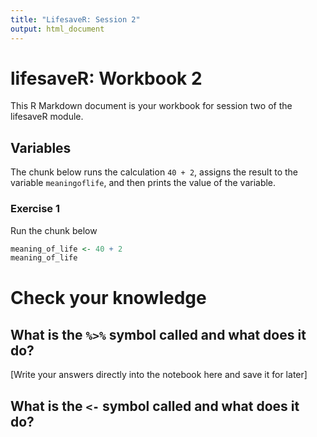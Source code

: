 ```yaml
---
title: "LifesaveR: Session 2"
output: html_document
---
```


# lifesaveR: Workbook 2

This R Markdown document is your workbook for session two of the lifesaveR module.

## Variables

The chunk below runs the calculation `40 + 2`, assigns the result to the variable `meaningoflife`, and then prints the
value of the variable.

### Exercise 1

Run the chunk below

```r
meaning_of_life <- 40 + 2
meaning_of_life
```

# Check your knowledge

## What is the `%>%` symbol called and what does it do?

[Write your answers directly into the notebook here and save it for later]


## What is the `<-` symbol called and what does it do?